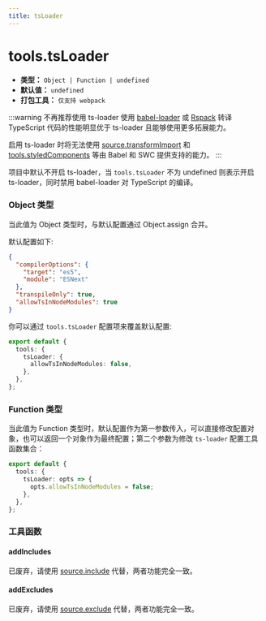 ```yaml
---
title: tsLoader
---
```


# tools.tsLoader

- **类型：** `Object | Function | undefined`
- **默认值：** `undefined`
- **打包工具：** `仅支持 webpack`

:::warning 不再推荐使用 ts-loader
使用 [babel-loader](https://modernjs.dev/builder/guide/basic/typescript.html#%E4%B8%BA%E4%BB%80%E4%B9%88%E9%BB%98%E8%AE%A4%E4%BD%BF%E7%94%A8-babel) 或 [Rspack](https://modernjs.dev/guide/advanced/rspack-start.html) 转译 TypeScript 代码的性能明显优于 ts-loader 且能够使用更多拓展能力。

启用 ts-loader 时将无法使用 [source.transformImport](https://modernjs.dev/configure/app/source/transform-import.html) 和 [tools.styledComponents](https://modernjs.dev/configure/app/tools/styled-components.html) 等由 Babel 和 SWC 提供支持的能力。
:::

项目中默认不开启 ts-loader，当 `tools.tsLoader` 不为 undefined 则表示开启 ts-loader，同时禁用 babel-loader 对 TypeScript 的编译。

### Object 类型

当此值为 Object 类型时，与默认配置通过 Object.assign 合并。

默认配置如下:

```json
{
  "compilerOptions": {
    "target": "es5",
    "module": "ESNext"
  },
  "transpileOnly": true,
  "allowTsInNodeModules": true
}
```

你可以通过 `tools.tsLoader` 配置项来覆盖默认配置:

```ts
export default {
  tools: {
    tsLoader: {
      allowTsInNodeModules: false,
    },
  },
};
```

### Function 类型

当此值为 Function 类型时，默认配置作为第一参数传入，可以直接修改配置对象，也可以返回一个对象作为最终配置；第二个参数为修改 `ts-loader` 配置工具函数集合：

```ts
export default {
  tools: {
    tsLoader: opts => {
      opts.allowTsInNodeModules = false;
    },
  },
};
```

### 工具函数

#### addIncludes

已废弃，请使用 [source.include](https://modernjs.dev/configure/app/source/include.html) 代替，两者功能完全一致。

#### addExcludes

已废弃，请使用 [source.exclude](https://modernjs.dev/configure/app/source/exclude.html) 代替，两者功能完全一致。

